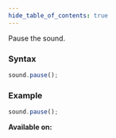 ```yaml
---
hide_table_of_contents: true
---
```



Pause the sound.

### Syntax

```js
sound.pause();
```

### Example

```js
sound.pause();
```

**Available on:** <ClientTag />
